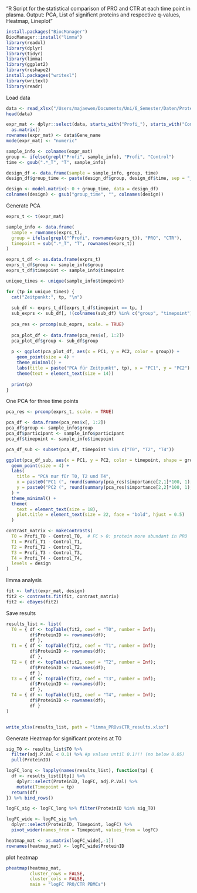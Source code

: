 "R Script for the statistical comparison of PRO and CTR at each time point in plasma.
Output: PCA, List of significnt proteins and respective q-values, Heatmap, Lineplot"


```r
install.packages("BiocManager")
BiocManager::install("limma")
library(readxl)
library(dplyr)
library(tidyr)
library(limma)
library(ggplot2)
library(reshape2)
install.packages("writexl")
library(writexl)
library(readr)
```
Load data
```r
data <- read_xlsx("/Users/majaewen/Documents/Uni/6_Semester/Daten/Proteomics/ProteinData_with_pValues_Renamed.xlsx")
head(data)
```
```r
expr_mat <- dplyr::select(data, starts_with("Profi_"), starts_with("Control_")) %>%
  as.matrix()
rownames(expr_mat) <- data$Gene_name
mode(expr_mat) <- "numeric"
```

```r
sample_info <- colnames(expr_mat)
group <- ifelse(grepl("Profi", sample_info), "Profi", "Control")
time <- gsub(".*_T", "T", sample_info)

design_df <- data.frame(sample = sample_info, group, time)
design_df$group_time <- paste(design_df$group, design_df$time, sep = "_")

design <- model.matrix(~ 0 + group_time, data = design_df)
colnames(design) <- gsub("group_time", "", colnames(design))
```

Generate PCA 
```r
exprs_t <- t(expr_mat)  

sample_info <- data.frame(
  sample = rownames(exprs_t),
  group = ifelse(grepl("^Profi", rownames(exprs_t)), "PRO", "CTR"),
  timepoint = sub(".*_T", "T", rownames(exprs_t))
)

exprs_t_df <- as.data.frame(exprs_t)
exprs_t_df$group <- sample_info$group
exprs_t_df$timepoint <- sample_info$timepoint

unique_times <- unique(sample_info$timepoint)

for (tp in unique_times) {
  cat("Zeitpunkt:", tp, "\n")
  
  sub_df <- exprs_t_df[exprs_t_df$timepoint == tp, ]
  sub_exprs <- sub_df[, !(colnames(sub_df) %in% c("group", "timepoint"))]
  
  pca_res <- prcomp(sub_exprs, scale. = TRUE)
  
  pca_plot_df <- data.frame(pca_res$x[, 1:2])
  pca_plot_df$group <- sub_df$group
  
  p <- ggplot(pca_plot_df, aes(x = PC1, y = PC2, color = group)) +
    geom_point(size = 4) +
    theme_minimal() +
    labs(title = paste("PCA für Zeitpunkt", tp), x = "PC1", y = "PC2") +
    theme(text = element_text(size = 14))
  
  print(p)
}
```
One PCA for three time points
```r
pca_res <- prcomp(exprs_t, scale. = TRUE)

pca_df <- data.frame(pca_res$x[, 1:2])  
pca_df$group <- sample_info$group
pca_df$participant <- sample_info$participant
pca_df$timepoint <- sample_info$timepoint

pca_df_sub <- subset(pca_df, timepoint %in% c("T0", "T2", "T4"))

ggplot(pca_df_sub, aes(x = PC1, y = PC2, color = timepoint, shape = group)) +
  geom_point(size = 4) +
  labs(
    title = "PCA nur für T0, T2 und T4",
    x = paste0("PC1 (", round(summary(pca_res)$importance[2,1]*100, 1), "% Var.)"),
    y = paste0("PC2 (", round(summary(pca_res)$importance[2,2]*100, 1), "% Var.)")
  ) +
  theme_minimal() +
  theme(
    text = element_text(size = 18),
    plot.title = element_text(size = 22, face = "bold", hjust = 0.5)
  )
```
```r
contrast_matrix <- makeContrasts(
  T0 = Profi_T0 - Control_T0,  # FC > 0: protein more abundant in PRO
  T1 = Profi_T1 - Control_T1,
  T2 = Profi_T2 - Control_T2,
  T3 = Profi_T3 - Control_T3,
  T4 = Profi_T4 - Control_T4,
  levels = design
)
```

limma analysis
```r
fit <- lmFit(expr_mat, design)
fit2 <- contrasts.fit(fit, contrast_matrix)
fit2 <- eBayes(fit2)
```

Save results
```r
results_list <- list(
  T0 = { df <- topTable(fit2, coef = "T0", number = Inf); 
         df$ProteinID <- rownames(df); 
         df },
  T1 = { df <- topTable(fit2, coef = "T1", number = Inf); 
         df$ProteinID <- rownames(df); 
         df },
  T2 = { df <- topTable(fit2, coef = "T2", number = Inf); 
         df$ProteinID <- rownames(df); 
         df },
  T3 = { df <- topTable(fit2, coef = "T3", number = Inf); 
         df$ProteinID <- rownames(df); 
         df },
  T4 = { df <- topTable(fit2, coef = "T4", number = Inf); 
         df$ProteinID <- rownames(df); 
         df }
)


write_xlsx(results_list, path = "limma_PROvsCTR_results.xlsx")
```

Generate Heatmap for significant proteins at T0
```r
sig_T0 <- results_list$T0 %>%
  filter(adj.P.Val < 0.1) %>% #p values until 0.1!!! (no below 0.05)
  pull(ProteinID)

logFC_long <- lapply(names(results_list), function(tp) {
  df <- results_list[[tp]] %>%
    dplyr::select(ProteinID, logFC, adj.P.Val) %>%
    mutate(Timepoint = tp)
  return(df)
}) %>% bind_rows()

logFC_sig <- logFC_long %>% filter(ProteinID %in% sig_T0)

logFC_wide <- logFC_sig %>%
  dplyr::select(ProteinID, Timepoint, logFC) %>%
  pivot_wider(names_from = Timepoint, values_from = logFC)

heatmap_mat <- as.matrix(logFC_wide[,-1])
rownames(heatmap_mat) <- logFC_wide$ProteinID

```

plot heatmap
```r
pheatmap(heatmap_mat,
         cluster_rows = FALSE,
         cluster_cols = FALSE,
         main = "logFC PRO/CTR PBMCs")
```

